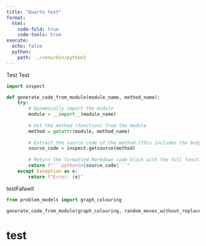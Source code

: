 ```yaml
---
title: "Quarto test"
format:
  html:
    code-fold: true
    code-tools: true
execute:
  echo: false
  python:
    path: ../venv/bin/python3
---
```



Test Test

```python
import inspect

def generate_code_from_module(module_name, method_name):
    try:
        # Dynamically import the module
        module = __import__(module_name)
        
        # Get the method (function) from the module
        method = getattr(module, method_name)
        
        # Extract the source code of the method (this includes the body)
        source_code = inspect.getsource(method)
        
        # Return the formatted Markdown code block with the full function body
        return f"```python\n{source_code}```"
    except Exception as e:
        return f"Error: {e}"

```

testFafawll 
```python
from problem_models import graph_colouring

generate_code_from_module(graph_colouring, random_moves_without_replacement)
```

# test
